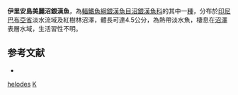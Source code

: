 {{Speciesbox
| taxon = Kalyptatherina helodes
| binomial_authority = [[Ivantsoff|Ivantsoff]] & [[Allen|Allen]], 1984
| status = NE
| status_system = iucn3.1
}}
'''伊里安島美麗沼銀漢魚'''，為[[輻鰭魚綱|輻鰭魚綱]][[銀漢魚目|銀漢魚目]][[沼銀漢魚科|沼銀漢魚科]]的其中一[[種|種]]，分布於[[印尼|印尼]][[巴布亞省|巴布亞省]]淡水流域及紅樹林沼澤，體長可達4.5公分，為熱帶淡水魚，棲息在[[沼澤|沼澤]]表層水域，生活習性不明。

==参考文献==
*{{FishBase_species|genus=Kalyptatherina|species=helodes|year=2016|month=6}}

{{魚類小作品}}
{{Taxonbar}}
[[Category:美麗沼銀漢魚屬|helodes]]
[[Category:1984年描述的魚類|K]]